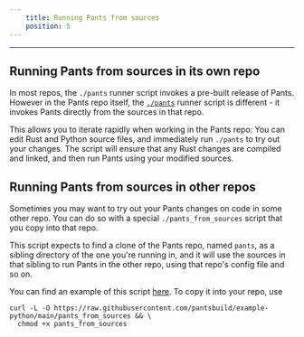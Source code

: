 ```yaml
---
    title: Running Pants from sources
    position: 5
---
```


---

## Running Pants from sources in its own repo

In most repos, the `./pants` runner script invokes a pre-built release of Pants. However in the Pants repo itself, the [`./pants`](https://github.com/pantsbuild/pants/blob/main/pants) runner script is different - it invokes Pants directly from the sources in that repo.

This allows you to iterate rapidly when working in the Pants repo: You can edit Rust and Python source files, and immediately run `./pants` to try out your changes. The script will ensure that any Rust changes are compiled and linked, and then run Pants using your modified sources.

## Running Pants from sources in other repos

Sometimes you may want to try out your Pants changes on code in some other repo. You can do so with a special `./pants_from_sources` script that you copy into that repo.

This script expects to find a clone of the Pants repo, named `pants`, as a sibling directory of the one you're running in, and it will use the sources in that sibling to run Pants in the other repo, using that repo's config file and so on.

You can find an example of this script [here](https://github.com/pantsbuild/example-python/blob/main/pants_from_sources). To copy it into your repo, use

```
curl -L -O https://raw.githubusercontent.com/pantsbuild/example-python/main/pants_from_sources && \
  chmod +x pants_from_sources
```

